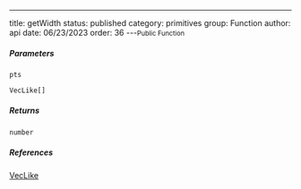 ---
title: getWidth
status: published
category: primitives
group: Function
author: api
date: 06/23/2023
order: 36
---<Small>Public Function</Small>




##### Parameters


<ParametersTable>

<ParametersTableRow>
<ParametersTableName>

`pts`

</ParametersTableName>
<ParametersTableDescription>

```ts
VecLike[]
```



</ParametersTableDescription>
</ParametersTableRow>
</ParametersTable>

##### Returns


```ts
number
```

##### References

[VecLike](/gen/primitives/VecLike-type)


